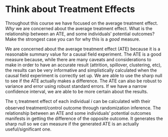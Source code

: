 # Think about Treatment Effects 

Throughout this course we have focused on the average treatment effect. *Why* we are concerned about the average treatment effect. What is the relationship between an ATE, and some individuals' potential outcomes? Make the strongest case you can for why this is a *good* measure.

We are concerned about the average treatment effect (ATE) because it is a reasonable summary value for a causal field experiment. The ATE is a good measure because, while there are many caveats and considerations to make in order to have an accurate result (attrition, spillover, clustering, etc), the results can be very informative and simplistically calculated when the causal field experiment is correctly set up. We are able to use the sharp null to see if the ATE actually makes a difference. The ATE can also be robust to variance and error using robust standard errors. If we have a narrow confidence interval, we are able to be more certain about the results.

The $\tau_i$ treatment effect of each individual $i$ can be calculated with their observed treatment/control outcome through randomization inference. The relationship between an ATE and some individuals' potential outcomes manifests in getting the difference of the opposite outcome. It generates the sharp null so we can measure if the generated ATE is an actually useful/significant one.